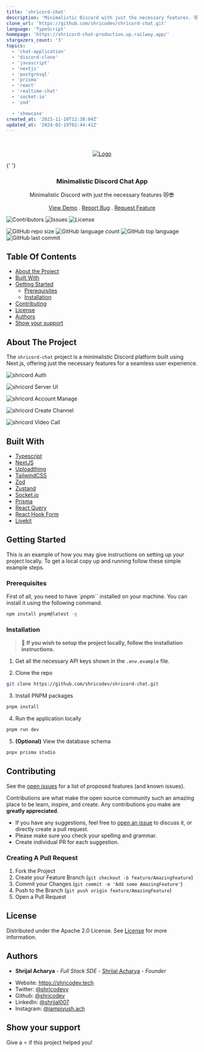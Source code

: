 ```yaml
---
title: 'shricord-chat'
description: 'Minimalistic Discord with just the necessary features. 😻😎'
clone_url: 'https://github.com/shricodev/shricord-chat.git'
language: 'TypeScript'
homepage: 'https://shricord-chat-production.up.railway.app/'
stargazers_count: '3'
topics:
  - 'chat-application'
  - 'discord-clone'
  - 'javascript'
  - 'nextjs'
  - 'postgresql'
  - 'prisma'
  - 'react'
  - 'realtime-chat'
  - 'socket-io'
  - 'zod'

  - 'showcase'
created_at: '2023-11-10T12:38:04Z'
updated_at: '2024-02-19T02:44:41Z'
---
```


<br/>
<p align="center">
  <a href="https://github.com/shricodev/shricord-chat">
    <img src="https://raw.githubusercontent.com/shricodev/shricord-chat/main/public/images/shricord-chat-2000-1500.png" alt="Logo" />
  </a>

{' '}
<h3 align='center'>Minimalistic Discord Chat App</h3>

  <p align="center">
    Minimalistic Discord with just the necessary features 😻😎
    <br/>
    <br/>
    <a href="https://github.com/shricodev/shricord-chat">View Demo</a>
    .
    <a href="https://github.com/shricodev/shricord-chat/issues">Report Bug</a>
    .
    <a href="https://github.com/shricodev/shricord-chat/issues">Request Feature</a>
  </p>
</p>

![Contributors](https://img.shields.io/github/contributors/shricodev/shricord-chat?color=dark-green)
![Issues](https://img.shields.io/github/issues/shricodev/shricord-chat)
![License](https://img.shields.io/github/license/shricodev/shricord-chat)

![GitHub repo size](https://img.shields.io/github/repo-size/shricodev/shricord-chat?style=plastic)
![GitHub language count](https://img.shields.io/github/languages/count/shricodev/shricord-chat?style=plastic)
![GitHub top language](https://img.shields.io/github/languages/top/shricodev/shricord-chat?style=plastic)
![GitHub last commit](https://img.shields.io/github/last-commit/shricodev/shricord-chat?color=red&style=plastic)

## Table Of Contents

- [About the Project](#about-the-project)
- [Built With](#built-with)
- [Getting Started](#getting-started)
  - [Prerequisites](#prerequisites)
  - [Installation](#installation)
- [Contributing](#contributing)
- [License](#license)
- [Authors](#authors)
- [Show your support](#show-your-support)

## About The Project

The `shricord-chat` project is a minimalistic Discord platform built using
Next.js, offering just the necessary features for a seamless user experience.

![shricord Auth](./public/images/readme-clerk-auth.png)

![shricord Server UI](./public/images/readme-server-ui.png)

![shricord Account Manage](./public/images/readme-clerk-account-manage.png)

![shricord Create Channel](./public/images/readme-create-channel.png)

![shricord Video Call](./public/images/readme-server-video-call.png)

## Built With

- [Typescript](https://www.typescriptlang.org/)
- [NextJS](https://nextjs.org)
- [Uploadthing](https://uploadthing.com)
- [TailwindCSS](https://tailwindcss.com/)
- [Zod](https://zod.dev/)
- [Zustand](https://github.com/pmndrs/zustand)
- [Socket.io](https://socket.io/)
- [Prisma](https://www.prisma.io/)
- [React Query](https://tanstack.com/query/latest)
- [React Hook Form](https://react-hook-form.com/)
- [Livekit](https://livekit.io/)

## Getting Started

This is an example of how you may give instructions on setting up your project
locally. To get a local copy up and running follow these simple example steps.

### Prerequisites

First of all, you need to have `pnpm`` installed on your machine. You can
install it using the following command.

```sh
npm install pnpm@latest -g
```

### Installation

> 🔴 **If you wish to setup the project locally, follow the installation
> instructions.**

1. Get all the necessary API keys shown in the `.env.example` file.

2. Clone the repo

```sh
git clone https://github.com/shricodev/shricord-chat.git
```

3. Install PNPM packages

```sh
pnpm install
```

4. Run the application locally

```sh
pnpm run dev
```

5. **(Optional)** View the database schema

```sh
pnpx prisma studio
```

## Contributing

See the [open issues](https://github.com/shricodev/shricord-chat/issues) for a
list of proposed features (and known issues).

Contributions are what make the open source community such an amazing place to
be learn, inspire, and create. Any contributions you make are **greatly
appreciated**.

- If you have any suggestions, feel free to
  [open an issue](https://github.com/shricodev/shricord-chat/issues/new) to
  discuss it, or directly create a pull request.
- Please make sure you check your spelling and grammar.
- Create individual PR for each suggestion.

### Creating A Pull Request

1. Fork the Project
2. Create your Feature Branch (`git checkout -b feature/AmazingFeature`)
3. Commit your Changes (`git commit -m 'Add some AmazingFeature'`)
4. Push to the Branch (`git push origin feature/AmazingFeature`)
5. Open a Pull Request

## License

Distributed under the Apache 2.0 License. See
[License](https://github.com/shricodev/shricord-chat/blob/main/LICENSE) for more
information.

## Authors

- **Shrijal Acharya** - _Full Stack SDE_ -
  [Shrijal Acharya](https://shricodev.tech) - _Founder_

* Website: https://shricodev.tech
* Twitter: [@shricodevv](https://twitter.com/shricodevv)
* Github: [@shricodev](https://github.com/shricodev)
* LinkedIn: [@shrijal007](https://linkedin.com/in/iamshrijal)
* Instagram: [@iampiyush.ach](https://www.instagram.com/iampiyush.ach/)

## Show your support

Give a ⭐️ if this project helped you!
